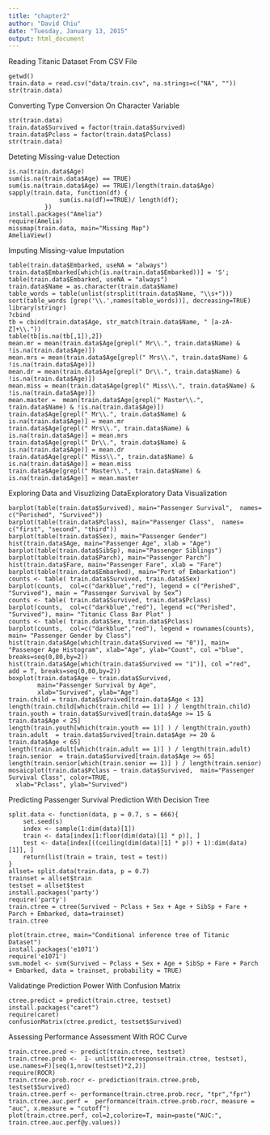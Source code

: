 ```yaml
---
title: "chapter2"
author: "David Chiu"
date: "Tuesday, January 13, 2015"
output: html_document
---
```

Reading Titanic Dataset From CSV File 
```
getwd()
train.data = read.csv("data/train.csv", na.strings=c("NA", ""))
str(train.data)
```
Converting Type Conversion On Character Variable
```
str(train.data)
train.data$Survived = factor(train.data$Survived)
train.data$Pclass = factor(train.data$Pclass)
str(train.data)
```
Deteting Missing-value Detection
```
is.na(train.data$Age)
sum(is.na(train.data$Age) == TRUE)
sum(is.na(train.data$Age) == TRUE)/length(train.data$Age)
sapply(train.data, function(df) {
              sum(is.na(df)==TRUE)/ length(df);
          })
install.packages("Amelia")
require(Amelia)
missmap(train.data, main="Missing Map")
AmeliaView()
```
Imputing Missing-value Imputation
```
table(train.data$Embarked, useNA = "always")
train.data$Embarked[which(is.na(train.data$Embarked))] = 'S';
table(train.data$Embarked, useNA = "always")
train.data$Name = as.character(train.data$Name)
table_words = table(unlist(strsplit(train.data$Name, "\\s+")))
sort(table_words [grep('\\.',names(table_words))], decreasing=TRUE)
library(stringr) 
?cbind
tb = cbind(train.data$Age, str_match(train.data$Name, " [a-zA-Z]+\\."))
table(tb[is.na(tb[,1]),2])
mean.mr = mean(train.data$Age[grepl(" Mr\\.", train.data$Name) & !is.na(train.data$Age)])
mean.mrs = mean(train.data$Age[grepl(" Mrs\\.", train.data$Name) & !is.na(train.data$Age)])
mean.dr = mean(train.data$Age[grepl(" Dr\\.", train.data$Name) & !is.na(train.data$Age)])
mean.miss = mean(train.data$Age[grepl(" Miss\\.", train.data$Name) & !is.na(train.data$Age)])
mean.master =  mean(train.data$Age[grepl(" Master\\.", train.data$Name) & !is.na(train.data$Age)])
train.data$Age[grepl(" Mr\\.", train.data$Name) & is.na(train.data$Age)] = mean.mr
train.data$Age[grepl(" Mrs\\.", train.data$Name) & is.na(train.data$Age)] = mean.mrs
train.data$Age[grepl(" Dr\\.", train.data$Name) & is.na(train.data$Age)] = mean.dr
train.data$Age[grepl(" Miss\\.", train.data$Name) & is.na(train.data$Age)] = mean.miss
train.data$Age[grepl(" Master\\.", train.data$Name) & is.na(train.data$Age)] = mean.master
```
Exploring Data and Visuzlizing DataExploratory Data Visualization
```
barplot(table(train.data$Survived), main="Passenger Survival",  names= c("Perished", "Survived"))
barplot(table(train.data$Pclass), main="Passenger Class",  names= c("first", "second", "third"))
barplot(table(train.data$Sex), main="Passenger Gender")
hist(train.data$Age, main="Passenger Age", xlab = "Age")
barplot(table(train.data$SibSp), main="Passenger Siblings")
barplot(table(train.data$Parch), main="Passenger Parch")
hist(train.data$Fare, main="Passenger Fare", xlab = "Fare")
barplot(table(train.data$Embarked), main="Port of Embarkation")
counts <- table( train.data$Survived, train.data$Sex)
barplot(counts,  col=c("darkblue","red"), legend = c("Perished", "Survived"), main = “Passenger Survival by Sex”)
counts <- table( train.data$Survived, train.data$Pclass)
barplot(counts,  col=c("darkblue","red"), legend =c("Perished", "Survived"), main= "Titanic Class Bar Plot" )
counts <- table( train.data$Sex, train.data$Pclass)
barplot(counts,  col=c("darkblue","red"), legend = rownames(counts), main= "Passenger Gender by Class")
hist(train.data$Age[which(train.data$Survived == "0")], main= "Passenger Age Histogram", xlab="Age", ylab="Count", col ="blue", breaks=seq(0,80,by=2))
hist(train.data$Age[which(train.data$Survived == "1")], col ="red", add = T, breaks=seq(0,80,by=2))
boxplot(train.data$Age ~ train.data$Survived, 
        main="Passenger Survival by Age",
        xlab="Survived", ylab="Age")
train.child = train.data$Survived[train.data$Age < 13]
length(train.child[which(train.child == 1)] ) / length(train.child)
train.youth = train.data$Survived[train.data$Age >= 15 & train.data$Age < 25]
length(train.youth[which(train.youth == 1)] ) / length(train.youth)
train.adult  = train.data$Survived[train.data$Age >= 20 & train.data$Age < 65]
length(train.adult[which(train.adult == 1)] ) / length(train.adult)
train.senior  = train.data$Survived[train.data$Age >= 65]
length(train.senior[which(train.senior == 1)] ) / length(train.senior)
mosaicplot(train.data$Pclass ~ train.data$Survived,  main="Passenger Survival Class", color=TRUE,  
  xlab="Pclass", ylab="Survived")
```

Predicting Passenger Survival Prediction With Decision Tree 
```
split.data <- function(data, p = 0.7, s = 666){
    set.seed(s)
    index <- sample(1:dim(data)[1])
    train <- data[index[1:floor(dim(data)[1] * p)], ]
    test <- data[index[((ceiling(dim(data)[1] * p)) + 1):dim(data)[1]], ]
    return(list(train = train, test = test))
} 
allset= split.data(train.data, p = 0.7) 
trainset = allset$train 
testset = allset$test
install.packages('party')
require('party')
train.ctree = ctree(Survived ~ Pclass + Sex + Age + SibSp + Fare + Parch + Embarked, data=trainset)
train.ctree

plot(train.ctree, main="Conditional inference tree of Titanic Dataset")
install.packages('e1071')
require('e1071')
svm.model <- svm(Survived ~ Pclass + Sex + Age + SibSp + Fare + Parch + Embarked, data = trainset, probability = TRUE)
```
Validatinge Prediction Power With Confusion Matrix
```
ctree.predict = predict(train.ctree, testset)
install.packages("caret")
require(caret)
confusionMatrix(ctree.predict, testset$Survived)      
```
Assessing Performance Assessment With ROC Curve
```
train.ctree.pred <- predict(train.ctree, testset)
train.ctree.prob <-  1- unlist(treeresponse(train.ctree, testset), use.names=F)[seq(1,nrow(testset)*2,2)]
require(ROCR)
train.ctree.prob.rocr <- prediction(train.ctree.prob, testset$Survived)
train.ctree.perf <- performance(train.ctree.prob.rocr, "tpr","fpr")
train.ctree.auc.perf =  performance(train.ctree.prob.rocr, measure = "auc", x.measure = "cutoff")
plot(train.ctree.perf, col=2,colorize=T, main=paste("AUC:", train.ctree.auc.perf@y.values))

```